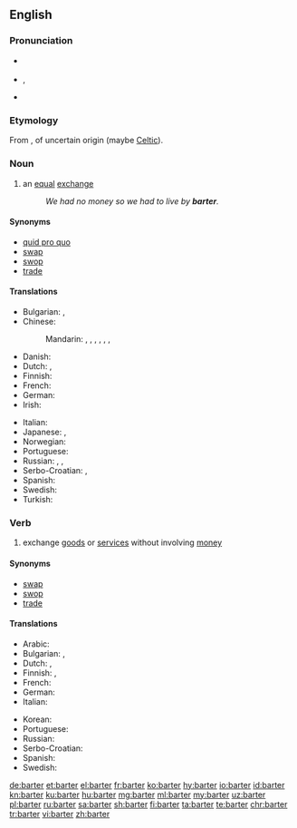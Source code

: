 ==English==

{{wikipedia}}

===Pronunciation===
* {{a|RP}} {{IPA|/ˈbɑːtə(ɹ)/|lang=en}}
* {{a|US}} {{enPR|bärʹ-tər}}, {{IPA|/ˈbɑɹtəɹ/[ˈbɑɹɾəɹ]|lang=en}}
* {{rhymes|ɑː(ɹ)tə(ɹ)|lang=en}}

===Etymology===
From {{etyl|fro|en}} {{term|barater|lang=fro}}, of uncertain origin (maybe [[Celtic]]).

===Noun===
{{en-noun}}

# an [[equal]] [[exchange]]
#: ''We had no money so we had to live by '''barter'''.''

====Synonyms====
* [[quid pro quo]]
* [[swap]]
* [[swop]]
* [[trade]]

====Translations====
{{trans-top|an equal exchange}}
* Bulgarian: {{t+|bg|размяна|f|tr=razmjána}}, {{t|bg|бартер|m|tr=bárter}}
* Chinese:
*: Mandarin: {{t|cmn|以物易物|tr=yǐwùyìwù|sc=Hani}}, {{t+|cmn|物物交換|sc=Hani}}, {{t+|cmn|物物交换|tr=wùwù jiāohuàn|sc=Hani}}, {{t|cmn|以物換物|sc=Hani}}, {{t|cmn|以物换物|tr=yǐwùhuànwù|sc=Hani}}, {{t|cmn|實物交易|sc=Hani}}, {{t|cmn|实物交易|tr=shíwù jiāoyì|sc=Hani}}
* Danish: {{t|da|byttehandel}}
* Dutch: {{t+|nl|ruil|m}}, {{t|nl|ruilhandel|m}}
* Finnish: {{t+|fi|vaihtokauppa}}
* French: {{t+|fr|troc|m}}
* German: {{t+|de|Tauschhandel|m}}
* Irish: {{t|ga|malairt|f}}
{{trans-mid}}
* Italian: {{t+|it|baratto|m}}
* Japanese: {{t|ja|物々交換|tr=ぶつぶつこうかん, butsubutsu kōkan|sc=Jpan}}, {{t|ja|バーター|tr=bātā|sc=Jpan}}
* Norwegian: {{t|no|byttehandel|m}}
* Portuguese: {{t+|pt|permuta}}
* Russian: {{t+|ru|бартер|m|tr=bártɛr|sc=Cyrl}}, {{t+|ru|товарообмен|m|tr=tovaroobmén|sc=Cyrl}}, {{t|ru|меновая торговля|f|tr=menovája torgóvlja|sc=Cyrl}}
* Serbo-Croatian: {{t|sh|трампа|f}}, {{t+|sh|trampa|f}}
* Spanish: {{t+|es|trueque}}
* Swedish: {{t+|sv|byteshandel|c}}
* Turkish: {{t+|tr|takas}}
{{trans-bottom}}

===Verb===
{{en-verb}}

# exchange [[goods]] or [[services]] without involving [[money]]

====Synonyms====
* [[swap]]
* [[swop]]
* [[trade]]

====Translations====
{{trans-top|exchange goods or services without involving money}}
* Arabic: {{t|ar|قايض}}
* Bulgarian: {{t+|bg|разменям}}, {{t|bg|правя бартер}}
* Dutch: {{t+|nl|ruilen}}, {{t|nl|ruilebuiten}}
* Finnish: {{t|fi|tehdä vaihtokauppa}}, {{t+|fi|vaihtaa}}
* French: {{t+|fr|troquer}}
* German: {{t+|de|tauschen}}
* Italian: {{t+|it|barattare}}
{{trans-mid}}
* Korean: {{t-needed|ko}}
* Portuguese: {{t+|pt|trocar}}
* Russian: {{t|ru|проводить бартерные сделки|tr=provodítʹ bártɛrnyje sdélki|sc=Cyrl}}
* Serbo-Croatian: {{t+|sh|trampiti}}
* Spanish: {{t+|es|trocar}}
* Swedish: {{t|sv|idka byteshandel}}
{{trans-bottom}}

[[de:barter]]
[[et:barter]]
[[el:barter]]
[[fr:barter]]
[[ko:barter]]
[[hy:barter]]
[[io:barter]]
[[id:barter]]
[[kn:barter]]
[[ku:barter]]
[[hu:barter]]
[[mg:barter]]
[[ml:barter]]
[[my:barter]]
[[uz:barter]]
[[pl:barter]]
[[ru:barter]]
[[sa:barter]]
[[sh:barter]]
[[fi:barter]]
[[ta:barter]]
[[te:barter]]
[[chr:barter]]
[[tr:barter]]
[[vi:barter]]
[[zh:barter]]